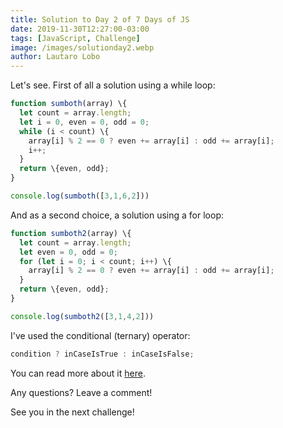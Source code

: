 ```yaml
---
title: Solution to Day 2 of 7 Days of JS
date: 2019-11-30T12:27:00-03:00
tags: [JavaScript, Challenge]
image: /images/solutionday2.webp
author: Lautaro Lobo
---
```



Let's see. First of all a solution using a while loop:

```javascript
function sumboth(array) \{
  let count = array.length;
  let i = 0, even = 0, odd = 0;
  while (i < count) \{
    array[i] % 2 == 0 ? even += array[i] : odd += array[i];
    i++;
  }
  return \{even, odd};
}

console.log(sumboth([3,1,6,2]))
```

And as a second choice, a solution using a for loop:

```javascript
function sumboth2(array) \{
  let count = array.length;
  let even = 0, odd = 0;
  for (let i = 0; i < count; i++) \{
    array[i] % 2 == 0 ? even += array[i] : odd += array[i];
  }
  return \{even, odd};
}

console.log(sumboth2([3,1,4,2]))
```

I've used the conditional (ternary) operator:

```javascript
condition ? inCaseIsTrue : inCaseIsFalse;
```

You can read more about it <a href="https://developer.mozilla.org/en-US/docs/Web/JavaScript/Reference/Operators/Conditional_Operator" target="_blank" title="conditional (ternary) operator">here</a>.

Any questions? Leave a comment!

See you in the next challenge!

<Schema 
  title={frontmatter.title}
  url="https://lautarolobo.xyz/blog/solution-to-day-2-of-7-days-of-js"
  description="This is the solutions to the second day of #7DaysJS"
  alternativeTitle="7 Days of JS - Solution to Day 2"
  genre="JavaScript"
  keywords="javascript,challenge,programming"
  wordcount="46"
  date={frontmatter.date}
  dateModified="2024-06-25T00:00:00-03:00"
/>
